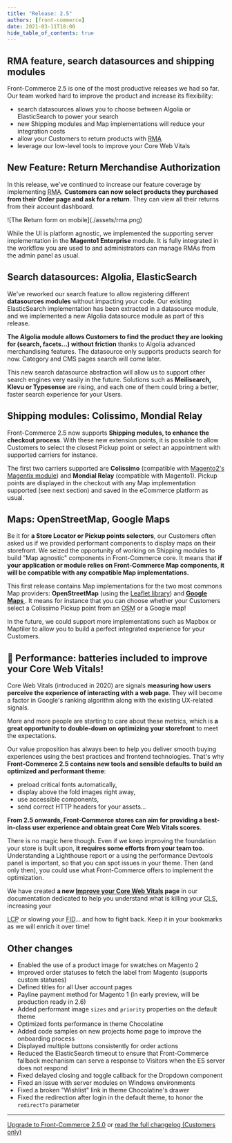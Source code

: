 ```yaml
---
title: "Release: 2.5"
authors: [front-commerce]
date: 2021-03-11T18:00
hide_table_of_contents: true
---
```


## RMA feature, search datasources and shipping modules

Front-Commerce 2.5 is one of the most productive releases we had so far. Our
team worked hard to improve the product and increase its flexibility:

- search datasources allows you to choose between Algolia or ElasticSearch to
  power your search
- new Shipping modules and Map implementations will reduce your integration
  costs
- allow your Customers to return products with
  <abbr title="Return Merchandise Authorization">RMA</abbr>
- leverage our low-level tools to improve your Core Web Vitals

<!--truncate-->


## New Feature: Return Merchandise Authorization

In this release, we've continued to increase our feature coverage by
implementing <abbr title="Return Merchandise Authorization">RMA</abbr>.
**Customers can now select products they purchased from their Order page and ask
for a return**. They can view all their returns from their account dashboard.

<div className="center">![The Return form on mobile](./assets/rma.png)</div>

While the UI is platform agnostic, we implemented the supporting server
implementation in the **Magento1 Enterprise** module. It is fully integrated in
the workflow you are used to and administrators can manage RMAs from the admin
panel as usual.

## Search datasources: Algolia, ElasticSearch

We've reworked our search feature to allow registering different **datasources
modules** without impacting your code. Our existing ElasticSearch implementation
has been extracted in a datasource module, and we implemented a new Algolia
datasource module as part of this release.

**The Algolia module allows Customers to find the product they are looking for
(search, facets…) without friction** thanks to Algolia advanced merchandising
features. The datasource only supports products search for now. Category and CMS
pages search will come later.

This new search datasource abstraction will allow us to support other search
engines very easily in the future. Solutions such as **Meilisearch, Klevu or
Typesense** are rising, and each one of them could bring a better, faster search
experience for your Users.

## Shipping modules: Colissimo, Mondial Relay

Front-Commerce 2.5 now supports **Shipping modules, to enhance the checkout
process**. With these new extension points, it is possible to allow Customers to
select the closest Pickup point or select an appointment with supported carriers
for instance.

The first two carriers supported are **Colissimo** (compatible with
[Magento2's Magentix module](https://colissimo.magentix.fr/magento-2/)) and
**Mondial Relay** (compatible with Magento1). Pickup points are displayed in the
checkout with any Map implementation supported (see next section) and saved in
the eCommerce platform as usual.

## Maps: OpenStreetMap, Google Maps

Be it for **a Store Locator or Pickup points selectors**, our Customers often
asked us if we provided performant components to display maps on their
storefront. We seized the opportunity of working on Shipping modules to build
"Map agnostic" components in Front-Commerce core. It means that **if your
application or module relies on Front-Commerce Map components, it will be
compatible with any compatible Map implementations.**

This first release contains Map implementations for the two most commons Map
providers: **OpenStreetMap** (using the
[Leaflet library](https://react-leaflet.js.org/)) and
**[Google Maps ](https://www.npmjs.com/package/react-google-maps)**. It means
for instance that you can choose whether your Customers select a Colissimo
Pickup point from an <abbr title="OpenStreetMap">OSM</abbr> or a Google map!

In the future, we could support more implementations such as Mapbox or Maptiler
to allow you to build a perfect integrated experience for your Customers.

## 🚀 Performance: batteries included to improve your Core Web Vitals!

Core Web Vitals (introduced in 2020) are signals **measuring how users perceive
the experience of interacting with a web page**. They will become a factor in
Google's ranking algorithm along with the existing UX-related signals.

More and more people are starting to care about these metrics, which is **a
great opportunity to double-down on optimizing your storefront** to meet the
expectations.

Our value proposition has always been to help you deliver smooth buying
experiences using the best practices and frontend technologies. That's why
**Front-Commerce 2.5 contains new tools and sensible defaults to build an
optimized and performant theme**:

- preload critical fonts automatically,
- display above the fold images right away,
- use accessible components,
- send correct HTTP headers for your assets…

**From 2.5 onwards, Front-Commerce stores can aim for providing a best-in-class
user experience and obtain great Core Web Vitals scores**.

There is no magic here though. Even if we keep improving the foundation your
store is built upon, **it requires some efforts from your team too**.
Understanding a Lighthouse report or a using the performance Devtools panel is
important, so that you can spot issues in your theme. Then (and only then), you
could use what Front-Commerce offers to implement the optimization.

We have created **a new
[Improve your Core Web Vitals](/docs/advanced/performance/improve-your-core-web-vitals)
page** in our documentation dedicated to help you understand what is killing
your <abbr title="Cumulative Layout Shift">CLS</abbr>, increasing your

<abbr title="Largest Contentful Paint">LCP</abbr> or slowing your
<abbr title="First Input Delay">FID</abbr>… and how to fight back. Keep it in
your bookmarks as we will enrich it over time!

## Other changes

- Enabled the use of a product image for swatches on Magento 2
- Improved order statuses to fetch the label from Magento (supports custom
  statuses)
- Defined titles for all User account pages
- Payline payment method for Magento 1 (in early preview, will be production
  ready in 2.6)
- Added performant image `sizes` and `priority` properties on the default theme
- Optimized fonts performance in theme Chocolatine
- Added code samples on new projects home page to improve the onboarding process
- Displayed multiple buttons consistently for order actions
- Reduced the ElasticSearch timeout to ensure that Front-Commerce fallback
  mechanism can serve a response to Visitors when the ES server does not respond
- Fixed delayed closing and toggle callback for the Dropdown component
- Fixed an issue with server modules on Windows environments
- Fixed a broken "Wishlist" link in theme Chocolatine's drawer
- Fixed the redirection after login in the default theme, to honor the
  `redirectTo` parameter

<hr />

<ChangelogFooter>

[Upgrade to Front-Commerce 2.5.0](/docs/appendices/migration-guides#2-4-0-gt-2-5-0)
or
[read the full changelog (Customers only)](https://gitlab.blackswift.cloud/front-commerce/front-commerce/-/releases/2.5.0)

</ChangelogFooter>
